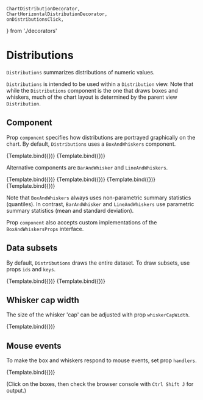     ChartDistributionDecorator,
    ChartHorizontalDistributionDecorator,
    onDistributionsClick,
} from './decorators'

# Distributions

<Meta title="Addons/Band/Distributions" />

`Distributions` summarizes distributions of numeric values.

`Distributions` is intended to be used within a `Distribution` view. Note that while the `Distributions` component is the one that draws boxes and whiskers, much of the chart layout is determined by the parent view `Distribution`.

<ArgsTable of={Distributions} />

## Component

Prop `component` specifies how distributions are portrayed graphically on the chart.
By default, `Distributions` uses a `BoxAndWhiskers` component.

<Canvas>
    <Story
        name="boxes, vertical"
        args={{
            middleStyle: { strokeWidth: 2, stroke: '#222222' },
            component: BoxAndWhiskers,
        }}
        component={Distributions}
        decorators={[ChartDistributionDecorator]}
    >
        {Template.bind({})}
    </Story>
    <Story
        name="boxes, horizontal"
        args={{
            middleStyle: { strokeWidth: 2, stroke: '#222222' },
            component: BoxAndWhiskers,
        }}
        component={Distributions}
        decorators={[ChartHorizontalDistributionDecorator]}
    >
        {Template.bind({})}
    </Story>
</Canvas>

Alternative components are `BarAndWhisker` and `LineAndWhiskers`.

<Canvas>
    <Story
        name="bars, vertical"
        args={{
            boxStyle: { strokeWidth: 1 },
            whiskerStyle: { strokeWidth: 1 },
            component: BarAndWhisker,
        }}
        component={Distributions}
        decorators={[ChartDistributionDecorator]}
    >
        {Template.bind({})}
    </Story>
    <Story
        name="bars, horizontal"
        args={{
            boxStyle: { strokeWidth: 1 },
            whiskerStyle: { strokeWidth: 1 },
            component: BarAndWhisker,
        }}
        component={Distributions}
        decorators={[ChartHorizontalDistributionDecorator]}
    >
        {Template.bind({})}
    </Story>
    <Story
        name="lines, vertical"
        args={{
            middleStyle: { strokeWidth: 3 },
            whiskerStyle: { strokeWidth: 1 },
            component: LineAndWhiskers,
        }}
        component={Distributions}
        decorators={[ChartDistributionDecorator]}
    >
        {Template.bind({})}
    </Story>
    <Story
        name="lines, horizontal"
        args={{
            middleStyle: { strokeWidth: 3 },
            whiskerStyle: { strokeWidth: 1 },
            component: LineAndWhiskers,
        }}
        component={Distributions}
        decorators={[ChartHorizontalDistributionDecorator]}
    >
        {Template.bind({})}
    </Story>
</Canvas>

Note that `BoxAndWhiskers` always uses non-parametric summary statistics (quantiles).
In contrast, `BarAndWhisker` and `LineAndWhiskers` use parametric summary statistics (mean and standard deviation).

Prop `component` also accepts custom implementations of the `BoxAndWhiskersProps` interface.

## Data subsets

By default, `Distributions` draws the entire dataset. To draw subsets, use props `ids` and `keys`.

<Canvas>
    <Story
        name="selected ids"
        args={{
            ids: ['alpha'],
            middleStyle: { strokeWidth: 3, stroke: '#444444' },
            whiskerStyle: { strokeWidth: 2 },
            boxStyle: { strokeWidth: 0.5, stroke: '#444444' },
        }}
        component={Distributions}
        decorators={[ChartDistributionDecorator]}
    >
        {Template.bind({})}
    </Story>
    <Story
        name="selected keys"
        args={{
            keys: ['x'],
            middleStyle: { strokeWidth: 3, stroke: '#444444' },
            whiskerStyle: { strokeWidth: 2 },
            boxStyle: { strokeWidth: 0.5, stroke: '#444444' },
        }}
        component={Distributions}
        decorators={[ChartDistributionDecorator]}
    >
        {Template.bind({})}
    </Story>
</Canvas>

## Whisker cap width

The size of the whisker 'cap' can be adjusted with prop `whiskerCapWidth`.

<Canvas>
    <Story
        name="whisker cap"
        args={{
            middleStyle: { strokeWidth: 3, stroke: '#444444' },
            whiskerStyle: { strokeWidth: 2 },
            boxStyle: { strokeWidth: 0.5, stroke: '#444444' },
            whiskerCapWidth: 0.5,
        }}
        component={Distributions}
        decorators={[ChartDistributionDecorator]}
    >
        {Template.bind({})}
    </Story>
</Canvas>

## Mouse events

To make the box and whiskers respond to mouse events, set prop `handlers`.

<Canvas>
    <Story
        name="mouse click"
        args={{
            middleStyle: { strokeWidth: 3, stroke: '#222222' },
            whiskerStyle: { strokeWidth: 2 },
            handlers: { onClick: onDistributionsClick },
        }}
        component={Distributions}
        decorators={[ChartDistributionDecorator]}
    >
        {Template.bind({})}
    </Story>
</Canvas>

(Click on the boxes, then check the browser console with `Ctrl Shift J` for output.)

